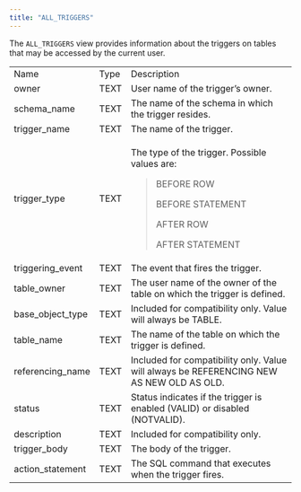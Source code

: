 ```yaml
---
title: "ALL_TRIGGERS"
---
```


<div id="all_triggers" class="registered_link"></div>

The `ALL_TRIGGERS` view provides information about the triggers on tables that may be accessed by the current user.

<table><tbody><tr class="odd"><td>Name</td><td>Type</td><td>Description</td></tr><tr class="even"><td>owner</td><td>TEXT</td><td>User name of the trigger’s owner.</td></tr><tr class="odd"><td>schema_name</td><td>TEXT</td><td>The name of the schema in which the trigger resides.</td></tr><tr class="even"><td>trigger_name</td><td>TEXT</td><td>The name of the trigger.</td></tr><tr class="odd"><td><p>trigger_type</p></td><td><p>TEXT</p></td><td><p>The type of the trigger. Possible values are:</p><blockquote><p>BEFORE ROW</p><p>BEFORE STATEMENT</p><p>AFTER ROW</p><p>AFTER STATEMENT</p></blockquote></td></tr><tr class="even"><td>triggering_event</td><td>TEXT</td><td>The event that fires the trigger.</td></tr><tr class="odd"><td>table_owner</td><td>TEXT</td><td>The user name of the owner of the table on which the trigger is defined.</td></tr><tr class="even"><td>base_object_type</td><td>TEXT</td><td>Included for compatibility only. Value will always be TABLE.</td></tr><tr class="odd"><td>table_name</td><td>TEXT</td><td>The name of the table on which the trigger is defined.</td></tr><tr class="even"><td>referencing_name</td><td>TEXT</td><td>Included for compatibility only. Value will always be REFERENCING NEW AS NEW OLD AS OLD.</td></tr><tr class="odd"><td>status</td><td>TEXT</td><td>Status indicates if the trigger is enabled (VALID) or disabled (NOTVALID).</td></tr><tr class="even"><td>description</td><td>TEXT</td><td>Included for compatibility only.</td></tr><tr class="odd"><td>trigger_body</td><td>TEXT</td><td>The body of the trigger.</td></tr><tr class="even"><td>action_statement</td><td>TEXT</td><td>The SQL command that executes when the trigger fires.</td></tr></tbody></table>
